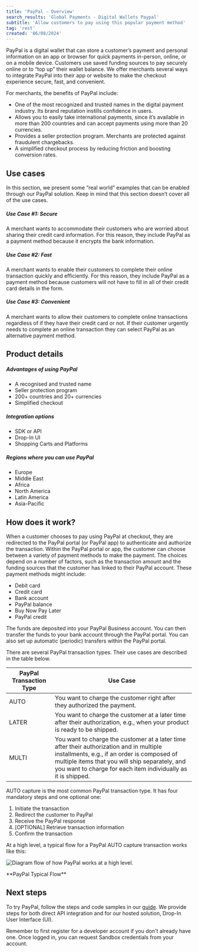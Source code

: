 ```yaml
---
title: 'PayPal - Overview'
search_results: 'Global Payments - Digital Wallets Paypal'
subtitle: 'Allow customers to pay using this popular payment method'
tag: 'rest'
created: '06/08/2024'
---
```

PayPal is a digital wallet that can store a customer’s payment and personal information on an app or browser for quick payments in-person, online, or on a mobile device. Customers use saved funding sources to pay securely online or to “top up” their wallet balance. We offer merchants several ways to integrate PayPal into their app or website to make the checkout experience secure, fast, and convenient.

For merchants, the benefits of PayPal include:

* One of the most recognized and trusted names in the digital payment industry. Its brand reputation instills confidence in users.
* Allows you to easily take international payments, since it’s available in more than 200 countries and can accept payments using more than 20 currencies.
* Provides a seller protection program. Merchants are protected against fraudulent chargebacks.
* A simplified checkout process by reducing friction and boosting conversion rates.

## Use cases
In this section, we present some “real world” examples that can be enabled through our PayPal solution. Keep in mind that this section doesn’t cover all of the use cases.

##### Use Case #1: Secure
A merchant wants to accommodate their customers who are worried about sharing their credit card information. For this reason, they include PayPal as a payment method because it encrypts the bank information.

##### Use Case #2: Fast
A merchant wants to enable their customers to complete their online transaction quickly and efficiently. For this reason, they include PayPal as a payment method because customers will not have to fill in all of their credit card details in the form.

##### Use Case #3: Convenient
A merchant wants to allow their customers to complete online transactions regardless of if they have their credit card or not. If their customer urgently needs to complete an online transaction they can select PayPal as an alternative payment method.

## Product details
##### Advantages of using PayPal
* A recognised and trusted name
* Seller protection program
* 200+ countries and 20+ currencies
* Simplified checkout

##### Integration options
* SDK or API
* Drop-In UI
* Shopping Carts and Platforms

##### Regions where you can use PayPal
* Europe
* Middle East
* Africa
* North America
* Latin America
* Asia-Pacific

## How does it work?
When a customer chooses to pay using PayPal at checkout, they are redirected to the PayPal portal (or PayPal app) to authenticate and authorize the transaction.
Within the PayPal portal or app, the customer can choose between a variety of payment methods to make the payment. The choices depend on a number of factors, such as the transaction amount and the funding sources that the customer has linked to their PayPal account. These payment methods might include:
* Debit card
* Credit card
* Bank account
* PayPal balance
* Buy Now Pay Later
* PayPal credit

The funds are deposited into your PayPal Business account. You can then transfer the funds to your bank account through the PayPal portal. You can also set up automatic (periodic) transfers within the PayPal portal.

There are several PayPal transaction types. Their use cases are described in the table below.
 
| PayPal Transaction Type | Use Case |
| --- | --- |
| AUTO | You want to charge the customer right after they authorized the payment. |
| LATER | You want to charge the customer at a later time after their authorization, e.g., when your product is ready to be shipped. |
| MULTI | You want to charge the customer at a later time after their authorization and in multiple installments, e.g., if an order is composed of multiple items that you will ship separately, and you want to charge for each item individually as it is shipped. |

AUTO capture is the most common PayPal transaction type. It has four mandatory steps and one optional one:
1. Initiate the transaction
2. Redirect the customer to PayPal
3. Receive the PayPal response
4. [OPTIONAL] Retrieve transaction information
5. Confirm the transaction

At a high level, a typical flow for a PayPal AUTO capture transaction works like this:

![Diagram flow of how PayPal works at a high level.](/gh-assets/paypal_flow.png)
<p style={{textAlign: "center"}}>**PayPal Typical Flow**</p>

## Next steps
To try PayPal, follow the steps and code samples in our [guide](/docs/payments/payment-methods/paypal-guide). We provide steps for both direct API integration and for our hosted solution, Drop-In User Interface (UI).

<Infobox>
 Remember to first register for a developer account if you don't already have one. Once logged in, you can request Sandbox credentials from your account.
</Infobox>
